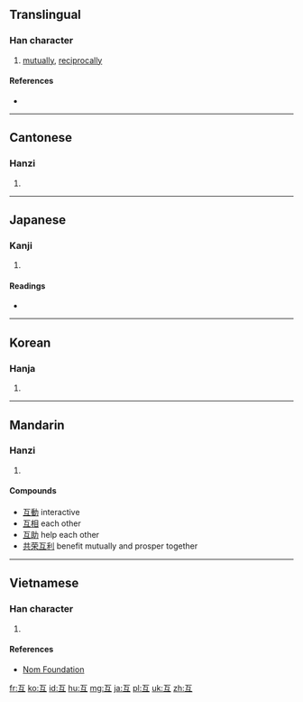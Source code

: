 ==Translingual==

===Han character===
{{Han char|rn=7|rad=二|as=02|sn=4|four=10107|canj=MVNM|ids=⿱一彑}}

# [[mutually]], [[reciprocally]]

====References====
* {{Han ref|kx=0086.090|dkj=00255|dj=0178.020|hdz=10014.010|uh=4E92|ud=20114|bh=A4AC|bd=42156}}

----

==Cantonese==

===Hanzi===
{{yue-hanzi|jyut=|y=wu6}}

# {{defn|lang=yue|sort=二02}}

----

==Japanese==

===Kanji===
{{ja-kanji|grade=c|rs=二02}}

# {{defn|lang=ja|sort=二02}}

====Readings====
* {{ja-readings|on=[[ご]] (go), [[こ]] (ko)|kun=[[たがい]] (tagai)}}

----

==Korean==

===Hanja===
{{ko-hanja|hangeul=호|rv=ho|mr=ho}}

# {{defn|lang=ko|sort=二02}}

----

==Mandarin==

===Hanzi===
{{cmn-hanzi|pin=[[hù]] ([[hu4]])|wg=hu<sup>4</sup>}}

# {{defn|lang=cmn|sort=二02}}

====Compounds====
{{rfc-header|Compound words|lang=cmn}}
* [[互動]] interactive
* [[互相]] each other
* [[互助]] help each other
* [[共荣互利]] benefit mutually and prosper together

----

==Vietnamese==

===Han character===
{{vi-hantu|[[hỗ]], [[hổ]]|rs=二02}}

# {{defn|lang=vi|sort=二02}}

====References====
* [http://nomfoundation.org/common/nom_details.php?codepoint=4e92 Nom Foundation]

[[fr:互]]
[[ko:互]]
[[id:互]]
[[hu:互]]
[[mg:互]]
[[ja:互]]
[[pl:互]]
[[uk:互]]
[[zh:互]]
